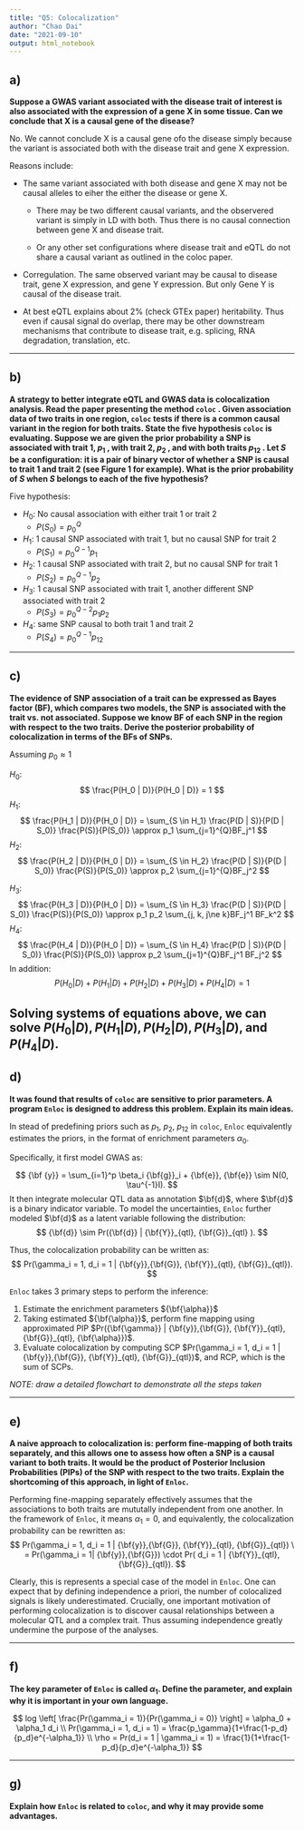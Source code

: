```yaml
---
title: "Q5: Colocalization"
author: "Chao Dai"
date: "2021-09-10"
output: html_notebook
---
```



## a) 

**Suppose a GWAS variant associated with the disease trait of interest is also associated with the expression of a gene X in some tissue. Can we conclude that X is a causal gene of the disease?**

No. We cannot conclude X is a causal gene ofo the disease simply because the variant is associated both with the disease trait and gene X expression.

Reasons include:

* The same variant associated with both disease and gene X may not be causal alleles to eiher the either the disease or gene X.

    * There may be two different causal variants, and the observered variant is simply in LD with both. Thus there is no causal connection between gene X and disease trait. 

    * Or any other set configurations where disease trait and eQTL do not share a causal variant as outlined in the coloc paper. 

* Corregulation. The same observed variant may be causal to disease trait, gene X expression, and gene Y expression. But only Gene Y is causal of the disease trait. 

* At best eQTL explains about 2% (check GTEx paper) heritability. Thus even if causal signal do overlap, there may be other downstream mechanisms that contribute to disease trait, e.g. splicing, RNA degradation, translation, etc.

------------------------------------------------------------------------

## b) 

**A strategy to better integrate eQTL and GWAS data is colocalization analysis. Read the paper presenting the method `coloc` . Given association data of two traits in one region, `coloc` tests if there is a common causal variant in the region for both traits. State the five hypothesis `coloc` is evaluating. Suppose we are given the prior probability a SNP is associated with trait 1, $p_1$ , with trait 2, $p_2$ , and with both traits $p_{12}$ . Let $S$ be a configuration: it is a pair of binary vector of whether a SNP is causal to trait 1 and trait 2 (see Figure 1 for example). What is the prior probability of $S$ when $S$ belongs to each of the five hypothesis?**

Five hypothesis: 

* $H_0$: No causal association with either trait 1 or trait 2
  - $P(S_0) = p_0^Q$
* $H_1$: 1 causal SNP associated with trait 1, but no causal SNP for trait 2 
  - $P(S_1) = p_0^{Q-1}p_1$
* $H_2$: 1 causal SNP associated with trait 2, but no causal SNP for trait 1 
  - $P(S_2) = p_0^{Q-1}p_2$
* $H_3$: 1 causal SNP associated with trait 1, another different SNP associated with trait 2 
  - $P(S_3) = p_0^{Q-2} p_1 p_2$
* $H_4$: same SNP causal to both trait 1 and trait 2
  - $P(S_4) = p_0^{Q-1}p_{12}$


------------------------------------------------------------------------

## c) 

**The evidence of SNP association of a trait can be expressed as Bayes factor (BF), which compares two models, the SNP is associated with the trait vs. not associated. Suppose we know BF of each SNP in the region with respect to the two traits. Derive the posterior probability of colocalization in terms of the BFs of SNPs.**

Assuming $p_0 \approx 1$

$H_0$: 
$$
\frac{P(H_0 | D)}{P(H_0 | D)} = 1
$$
$H_1$:
$$
\frac{P(H_1 | D)}{P(H_0 | D)} = \sum_{S \in H_1} \frac{P(D | S)}{P(D | S_0)} \frac{P(S)}{P(S_0)} \approx p_1 \sum_{j=1}^{Q}BF_j^1
$$
$H_2$:
$$
\frac{P(H_2 | D)}{P(H_0 | D)} = \sum_{S \in H_2} \frac{P(D | S)}{P(D | S_0)} \frac{P(S)}{P(S_0)} \approx p_2 \sum_{j=1}^{Q}BF_j^2
$$

$H_3$:
$$
\frac{P(H_3 | D)}{P(H_0 | D)} = \sum_{S \in H_3} \frac{P(D | S)}{P(D | S_0)} \frac{P(S)}{P(S_0)} \approx p_1 p_2  \sum_{j, k, j\ne k}BF_j^1 BF_k^2
$$
$H_4$:
$$
\frac{P(H_4 | D)}{P(H_0 | D)} = \sum_{S \in H_4} \frac{P(D | S)}{P(D | S_0)} \frac{P(S)}{P(S_0)} \approx p_2 \sum_{j=1}^{Q}BF_j^1 BF_j^2
$$
In addition: 
$$
P(H_0 | D) + P(H_1 | D) + P(H_2 | D) + P(H_3 | D) + P(H_4 | D) = 1
$$

Solving systems of equations above, we can solve $P(H_0 | D),  P(H_1 | D) , P(H_2 | D) , P(H_3 | D)$, and $P(H_4 | D)$. 
------------------------------------------------------------------------

## d) 

**It was found that results of `coloc` are sensitive to prior parameters. A program `Enloc` is designed to address this problem. Explain its main ideas.**

In stead of predefining priors such as $p_1$, $p_2$, $p_{12}$ in `coloc`, `Enloc` equivalently estimates the priors, in the format of enrichment parameters $\alpha_0$. 

Specifically, it first model GWAS as:

$$
{\bf {y}} = \sum_{i=1}^p \beta_i {\bf{g}}_i + {\bf{e}}, {\bf{e}} \sim N(0, \tau^{-1}I).
$$
It then integrate molecular QTL data as annotation $\bf{d}$, where $\bf{d}$ is a binary indicator variable. To model the uncertainties, `Enloc` further modeled $\bf{d}$ as a latent variable following the distribution:
$$
{\bf{d}} \sim Pr({\bf{d}} | {\bf{Y}}_{qtl}, {\bf{G}}_{qtl} ).
$$

Thus, the colocalization probability can be written as:
$$
Pr(\gamma_i = 1, d_i = 1 | {\bf{y}},{\bf{G}}, {\bf{Y}}_{qtl}, {\bf{G}}_{qtl}).
$$

`Enloc` takes 3 primary steps to perform the inference:

1. Estimate the enrichment parameters ${\bf{\alpha}}$
2. Taking estimated ${\bf{\alpha}}$, perform fine mapping using approximated PIP $Pr({\bf{\gamma}} | {\bf{y}},{\bf{G}}, {\bf{Y}}_{qtl}, {\bf{G}}_{qtl}, {\bf{\alpha}})$.
3. Evaluate colocalization by computing SCP $Pr(\gamma_i = 1, d_i = 1 | {\bf{y}},{\bf{G}}, {\bf{Y}}_{qtl}, {\bf{G}}_{qtl})$, and RCP, which is the sum of SCPs.

*NOTE: draw a detailed flowchart to demonstrate all the steps taken*

------------------------------------------------------------------------

## e) 

**A naive approach to colocalization is: perform fine-mapping of both traits separately, and this allows one to assess how often a SNP is a causal variant to both traits. It would be the product of Posterior Inclusion Probabilities (PIPs) of the SNP with respect to the two traits. Explain the shortcoming of this approach, in light of `Enloc`.**

Performing fine-mapping separately effectively assumes that the associations to both traits are mututally independent from one another. In the framework of `Enloc`, it means $\alpha_1 = 0$, and equivalently, the colocalization probability can be rewritten as: 
$$
Pr(\gamma_i = 1, d_i = 1 | {\bf{y}},{\bf{G}}, {\bf{Y}}_{qtl}, {\bf{G}}_{qtl}) \
 = Pr(\gamma_i = 1| {\bf{y}},{\bf{G}}) \cdot Pr( d_i = 1 | {\bf{Y}}_{qtl}, {\bf{G}}_{qtl}).
$$

Clearly, this is represents a special case of the model in `Enloc`. One can expect that by defining independence a priori, the number of colocalized signals is likely underestimated. Crucially, one important motivation of performing colocalization is to discover causal relationships between a molecular QTL and a complex trait. Thus assuming independence greatly undermine the purpose of the analyses.



------------------------------------------------------------------------

## f) 

**The key parameter of `Enloc` is called $\alpha_1$. Define the parameter, and explain why it is important in your own language.**

$$
log \left[ \frac{Pr(\gamma_i = 1)}{Pr(\gamma_i = 0)} \right] = \alpha_0 + \alpha_1 d_i \\
Pr(\gamma_i = 1, d_i = 1) = \frac{p_\gamma}{1+\frac{1-p_d}{p_d}e^{-\alpha_1}} \\
\rho = Pr(d_i = 1 | \gamma_i = 1) = \frac{1}{1+\frac{1-p_d}{p_d}e^{-\alpha_1}}
$$


------------------------------------------------------------------------

## g) 

**Explain how `Enloc` is related to `coloc`, and why it may provide some advantages.**



